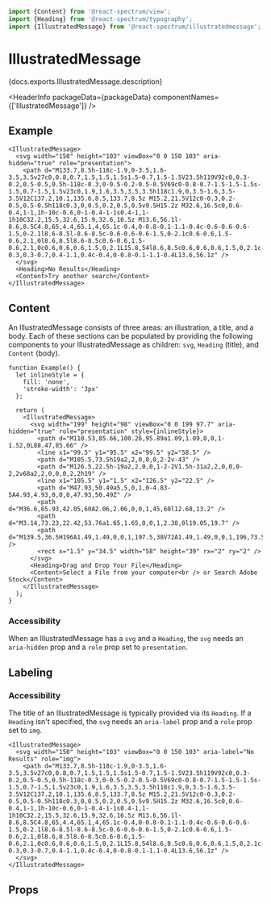 <!-- Copyright 2020 Adobe. All rights reserved.
This file is licensed to you under the Apache License, Version 2.0 (the "License");
you may not use this file except in compliance with the License. You may obtain a copy
of the License at http://www.apache.org/licenses/LICENSE-2.0
Unless required by applicable law or agreed to in writing, software distributed under
the License is distributed on an "AS IS" BASIS, WITHOUT WARRANTIES OR REPRESENTATIONS
OF ANY KIND, either express or implied. See the License for the specific language
governing permissions and limitations under the License. -->



```jsx import
import {Content} from '@react-spectrum/view';
import {Heading} from '@react-spectrum/typography';
import {IllustratedMessage} from '@react-spectrum/illustratedmessage';
```

# IllustratedMessage

<p>{docs.exports.IllustratedMessage.description}</p>

<HeaderInfo
  packageData={packageData}
  componentNames={['IllustratedMessage']} />

## Example

```tsx example
<IllustratedMessage>
  <svg width="150" height="103" viewBox="0 0 150 103" aria-hidden="true" role="presentation">
    <path d="M133.7,8.5h-118c-1.9,0-3.5,1.6-3.5,3.5v27c0,0.8,0.7,1.5,1.5,1.5s1.5-0.7,1.5-1.5V23.5h119V92c0,0.3-0.2,0.5-0.5,0.5h-118c-0.3,0-0.5-0.2-0.5-0.5V69c0-0.8-0.7-1.5-1.5-1.5s-1.5,0.7-1.5,1.5v23c0,1.9,1.6,3.5,3.5,3.5h118c1.9,0,3.5-1.6,3.5-3.5V12C137.2,10.1,135.6,8.5,133.7,8.5z M15.2,21.5V12c0-0.3,0.2-0.5,0.5-0.5h118c0.3,0,0.5,0.2,0.5,0.5v9.5H15.2z M32.6,16.5c0,0.6-0.4,1-1,1h-10c-0.6,0-1-0.4-1-1s0.4-1,1-1h10C32.2,15.5,32.6,15.9,32.6,16.5z M13.6,56.1l-8.6,8.5C4.8,65,4.4,65.1,4,65.1c-0.4,0-0.8-0.1-1.1-0.4c-0.6-0.6-0.6-1.5,0-2.1l8.6-8.5l-8.6-8.5c-0.6-0.6-0.6-1.5,0-2.1c0.6-0.6,1.5-0.6,2.1,0l8.6,8.5l8.6-8.5c0.6-0.6,1.5-0.6,2.1,0c0.6,0.6,0.6,1.5,0,2.1L15.8,54l8.6,8.5c0.6,0.6,0.6,1.5,0,2.1c-0.3,0.3-0.7,0.4-1.1,0.4c-0.4,0-0.8-0.1-1.1-0.4L13.6,56.1z" />
  </svg>
  <Heading>No Results</Heading>
  <Content>Try another search</Content>
</IllustratedMessage>
```

## Content

An IllustratedMessage consists of three areas: an illustration, a title, and a body.
Each of these sections can be populated by providing the following components to your IllustratedMessage as children:
`svg`, `Heading` (title), and `Content` (body).

```tsx example
function Example() {
  let inlineStyle = {
    fill: 'none',
    'stroke-width': '3px'
  };

  return (
    <IllustratedMessage>
      <svg width="199" height="98" viewBox="0 0 199 97.7" aria-hidden="true" role="presentation" style={inlineStyle}>
        <path d="M110.53,85.66,100.26,95.89a1.09,1.09,0,0,1-1.52,0L88.47,85.66" />
        <line x1="99.5" y1="95.5" x2="99.5" y2="58.5" />
        <path d="M105.5,73.5h19a2,2,0,0,0,2-2v-43" />
        <path d="M126.5,22.5h-19a2,2,0,0,1-2-2V1.5h-31a2,2,0,0,0-2,2v68a2,2,0,0,0,2,2h19" />
        <line x1="105.5" y1="1.5" x2="126.5" y2="22.5" />
        <path d="M47.93,50.49a5,5,0,1,0-4.83-5A4.93,4.93,0,0,0,47.93,50.49Z" />
        <path d="M36.6,65.93,42.05,60A2.06,2.06,0,0,1,45,60l12.68,13.2" />
        <path d="M3.14,73.23,22.42,53.76a1.65,1.65,0,0,1,2.38,0l19.05,19.7" />
        <path d="M139.5,36.5H196A1.49,1.49,0,0,1,197.5,38V72A1.49,1.49,0,0,1,196,73.5H141A1.49,1.49,0,0,1,139.5,72V32A1.49,1.49,0,0,1,141,30.5H154a2.43,2.43,0,0,1,1.67.66l6,5.66" />
        <rect x="1.5" y="34.5" width="58" height="39" rx="2" ry="2" />
      </svg>
      <Heading>Drag and Drop Your File</Heading>
      <Content>Select a File from your computer<br /> or Search Adobe Stock</Content>
    </IllustratedMessage>
  );
}
```

### Accessibility

When an IllustratedMessage has a `svg` and a `Heading`, the `svg` needs an `aria-hidden` prop and a `role` prop set to `presentation`.

## Labeling

### Accessibility

The title of an IllustratedMessage is typically provided via its `Heading`.
If a `Heading` isn't specified, the `svg` needs an `aria-label` prop and a `role` prop set to `img`.

```tsx example
<IllustratedMessage>
  <svg width="150" height="103" viewBox="0 0 150 103" aria-label="No Results" role="img">
    <path d="M133.7,8.5h-118c-1.9,0-3.5,1.6-3.5,3.5v27c0,0.8,0.7,1.5,1.5,1.5s1.5-0.7,1.5-1.5V23.5h119V92c0,0.3-0.2,0.5-0.5,0.5h-118c-0.3,0-0.5-0.2-0.5-0.5V69c0-0.8-0.7-1.5-1.5-1.5s-1.5,0.7-1.5,1.5v23c0,1.9,1.6,3.5,3.5,3.5h118c1.9,0,3.5-1.6,3.5-3.5V12C137.2,10.1,135.6,8.5,133.7,8.5z M15.2,21.5V12c0-0.3,0.2-0.5,0.5-0.5h118c0.3,0,0.5,0.2,0.5,0.5v9.5H15.2z M32.6,16.5c0,0.6-0.4,1-1,1h-10c-0.6,0-1-0.4-1-1s0.4-1,1-1h10C32.2,15.5,32.6,15.9,32.6,16.5z M13.6,56.1l-8.6,8.5C4.8,65,4.4,65.1,4,65.1c-0.4,0-0.8-0.1-1.1-0.4c-0.6-0.6-0.6-1.5,0-2.1l8.6-8.5l-8.6-8.5c-0.6-0.6-0.6-1.5,0-2.1c0.6-0.6,1.5-0.6,2.1,0l8.6,8.5l8.6-8.5c0.6-0.6,1.5-0.6,2.1,0c0.6,0.6,0.6,1.5,0,2.1L15.8,54l8.6,8.5c0.6,0.6,0.6,1.5,0,2.1c-0.3,0.3-0.7,0.4-1.1,0.4c-0.4,0-0.8-0.1-1.1-0.4L13.6,56.1z" />
  </svg>
</IllustratedMessage>
```

## Props

<PropTable component={docs.exports.IllustratedMessage} links={docs.links} />
